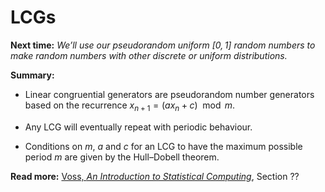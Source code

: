 # LCGs
<!--
## Definition and examples

Last lecture we introduced the idea of pseudorandom number generators (PRNGs), which are deterministic functions that produce a sequence of numbers that look for all practical purposes as if they are random.

We introduced the idea of a recurrence, where we have a function $f$ and start with a seed $x_1$. We then produce a sequence through the recurrence $x_{i+1} = f(x_i)$. So $x_2 = f(x_1)$, $x_3 = f(x_2) = f(f(x_1))$, and so on.

We briefly mentioned a class of such PRNGs called **linear congruential generators**, or **LCGs**. These generator integers between $0$ and $m-1$ using the recurrence function
$$ f(x) = (ax + c) \bmod m , $$
so
$$ x_{i+1} = (ax_i + c) \bmod m . $$

Here, "$\mathrm{mod}\ m$" means "modulo $m$"; that is, we are using modular arithmetic, where when we get to $m - 1$ we wrap back to 0 and start again. (Modular arithmetic is sometimes called "clock arithmetic", because hours of the day work modulo 12: for example, 3 hours after 11 o'clock is 2 o'clock, because $11 + 3 = 14 \equiv 2 \bmod m$.)

In the LCG $x_{i+1} = (ax_i + c) \mod m$:

* $m$ is called the **modulus**,

* $a$ is called the **multiplier**,

* $c$ is called the **increment**,

* $x_1$, the starting point, is called the **seed**.

examples by hand

examples on computer

Why is m = 2^n often?

## Period of an LCG

Why repeat? What is period, and why is large period good? Why is $m$ biggest possible.

Hull--Dobell theorem; Hull--Dobell with $m = 2^b$.

Hull--Dobell on examples

## Statistical testing

Brief discussion
-->
**Next time:** *We'll use our pseudorandom uniform $[0,1]$ random numbers to make random numbers with other discrete or uniform distributions.*

::: {.mysummary}
**Summary:**

* Linear congruential generators are pseudorandom number generators based on the recurrence $x_{n+1} = (ax_n + c) \mod m$.

* Any LCG will eventually repeat with periodic behaviour.

* Conditions on $m$, $a$ and $c$ for an LCG to have the maximum possible period $m$ are given by the Hull--Dobell theorem.

**Read more:** [Voss, *An Introduction to Statistical Computing*](https://leeds.primo.exlibrisgroup.com/permalink/44LEE_INST/1fj430b/cdi_askewsholts_vlebooks_9781118728031), Section ??
:::